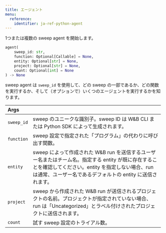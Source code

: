 ```yaml
---
title: エージェント
menu:
  reference:
    identifier: ja-ref-python-agent
---
```


<Card title="View the source code" href="https://www.github.com/wandb/wandb/tree/637bddf198525810add5804059001b1b319d6ad1/wandb/wandb_agent.py#L532-L576" icon="github"/>

1つまたは複数の sweep agent を開始します。

```python
agent(
    sweep_id: str,
    function: Optional[Callable] = None,
    entity: Optional[str] = None,
    project: Optional[str] = None,
    count: Optional[int] = None
) -> None
```

sweep agent は `sweep_id` を使用して、どの sweep の一部であるか、どの関数を実行するか、そして（オプションで）いくつのエージェントを実行するかを知ります。

| Args |  |
| :--- | :--- |
|  `sweep_id` |  sweep のユニークな識別子。sweep ID は W&B CLI または Python SDK によって生成されます。 |
|  `function` |  sweep 設定で指定された「プログラム」の代わりに呼び出す関数。 |
|  `entity` |  sweep によって作成された W&B run を送信するユーザー名またはチーム名。指定する entity が既に存在することを確認してください。entity を指定しない場合、run は通常、ユーザー名であるデフォルトの entity に送信されます。 |
|  `project` |  sweep から作成された W&B run が送信されるプロジェクトの名前。プロジェクトが指定されていない場合、run は「Uncategorized」とラベル付けされたプロジェクトに送信されます。 |
|  `count` |  試す sweep 設定のトライアル数。 |